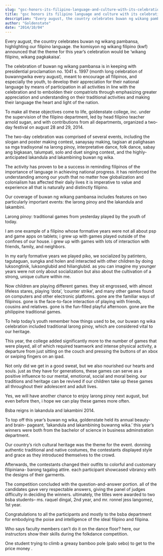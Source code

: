 ```yaml
---
slug: "gsc-honors-its-filipino-language-and-culture-with-its-celebration-of-buwan-ng-wikang-pambansa"
title: "gsc honors its filipino language and culture with its celebration of buwan ng wikang pambansa"
description: "Every august, the country celebrates buwan ng wikang pambansa, highlighting our filipino language. the komisyon..."
author: "Goldenstate"
date: "2014/10/04"
---
```


Every august, the country celebrates buwan ng wikang pambansa, highlighting our filipino language. the komisyon ng wikang filipino (kwf) announced that the theme for this year’s celebration would be ‘wikang filipino, wikang pagkakaisa’.

The celebration of buwan ng wikang pambansa is in keeping with presidential proclamation no. 1041 s. 1997 (month long celebration of buwanngwika every august), meant to encourage all filipinos, and especially the youth, to develop their appreciation for their national language by means of participation in all activities in line with the celebration and to embolden their compatriots through emphasizing greater appreciation and understanding on their traditional activities and making their language the heart and light of the nation.

To make all these objectives come to life, goldenstate college, inc. under the supervision of the filipino department, led by head filipino teacher arnold sugan, and with contributions from all departments, organized a two-day festival on august 28 and 29, 2014.

The two-day celebration was comprised of several events, including the slogan and poster making contest, sanaysay making, tagisan at palighasan sa mga tradisyonal na larong pinoy, interpretative dance, folk dance, sabay ang bigkasan, talumpati, solo and duet singing contest, and the highly-anticipated lakandula and lakambining buwan ng wika.

The activity has proven to be a success in reminding filipinos of the importance of language in achieving national progress. it has reinforced the understanding among our youth that no matter how globalization and colonialism has affected their daily lives it is imperative to value and experience all that is naturally and distinctly filipino.

Our coverage of buwan ng wikang pambansa includes features on two particularly important events: the larong pinoy and the lakandula and lakambini.

Larong pinoy: traditional games from yesterday played by the youth of today.

I am one example of a filipino whose formative years were not all about psp and game apps on tablets; i grew up with games played outside of the confines of our house. i grew up with games with lots of interaction with friends, family, and neighbors.

In my early formative years we played piko, we socialized by patintero, tagutaguan, sungka and holen and interacted with other children by doing luksongtinik, luksonglubid and hilianglubid. as you can imagine my younger years were not only about socialization but also about the cultivation of a strong, unique culture within me.

Now children are playing different games. they sit engrossed, with almost lifeless stares, playing ‘dota’, ‘counter strike’, and many other games found on computers and other electronic platforms. gone are the familiar ways of filipinos. gone is the face-to-face interaction of playing with friends, cousins and relatives. gone is the fun-filled playful afternoon. gone are the philippine traditional games.

To help today’s youth remember how things used to be, our buwan ng wika celebration included traditional larong pinoy, which are considered vital to our heritage.

This year, the college added significantly more to the number of games that were played, all of which required teamwork and intense physical activity, a departure from just sitting on the couch and pressing the buttons of an xbox or swiping fingers on an ipad.

Not only did we get in a good sweat, but we also nourished our hearts and souls. just as they have for generations, these games can serve as a positive influence to our mental, emotional, social and moral being. our traditions and heritage can be revived if our children take up these games all throughout their adolescent and adult lives.

Yes, we will have another chance to enjoy larong pinoy next august, but even before then, i hope we can play these games more often.

Bsba reigns in lakandula and lakambini 2014.

To top off this year’s buwan ng wika, goldenstate held its annual beauty- and brain- pageant, ‘lakandula and lakambining buwanng wika.’ this year’s winners were both from the bachelor of science in business adminstration department.

Our country’s rich cultural heritage was the theme for the event. donning authentic traditional and native costumes, the contestants displayed style and grace as they introduced themselves to the crowd.

Afterwards, the contestants changed their outfits to colorful and customary filipiniana- barong tagalog attire. each participant showcased vibrancy with the designs of their garments.

The competition concluded with the question-and-answer portion. all of the candidates gave very respectable answers, giving the panel of judges difficulty in deciding the winners. ultimately, the titles were awarded to two bsba students– ms. raquel dingal, 2nd year, and mr. ronnel jess langomez, 1st year.

Congratulations to all the participants and mostly to the bsba department for embodying the poise and intelligence of the ideal filipino and filipina.

Who says faculty members can’t do it on the dance floor? here, our instructors show their skills during the folkdance competition.

One student trying to climb a greasy bamboo pole (palo sebo) to get to the price money .